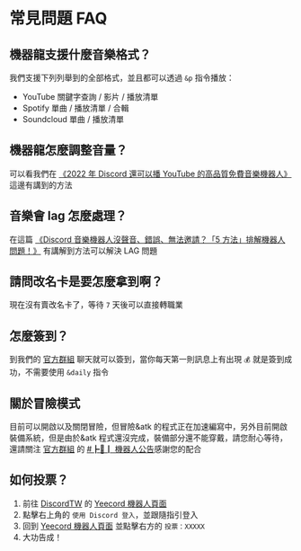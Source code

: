 # 常見問題 FAQ


## 機器龍支援什麼音樂格式？

我們支援下列列舉到的全部格式，並且都可以透過 `&p` 指令播放：

- YouTube 關鍵字查詢 / 影片 / 播放清單
- Spotify 單曲 / 播放清單 / 合輯
- Soundcloud 單曲 / 播放清單

## 機器龍怎麼調整音量？

可以看我們在 [《2022 年 Discord 還可以播 YouTube 的高品質免費音樂機器人》](/blog/how-to-invite-bot/#同場加映如何調整音量) 這邊有講到的方法

## 音樂會 lag 怎麼處理？

在這篇 [《Discord 音樂機器人沒聲音、錯誤、無法邀請？「5 方法」排解機器人問題！》](/blog/discord-bot-troubleshooting/) 有講解到方法可以解決 LAG 問題

## 請問改名卡是要怎麼拿到啊？

現在沒有賣改名卡了，等待 `7` 天後可以直接轉職業

## 怎麼簽到？

到我們的 [官方群組](https://discord.gg/yeecord) 聊天就可以簽到，當你每天第一則訊息上有出現 `💰` 就是簽到成功，不需要使用 `&daily` 指令

## 關於冒險模式

目前可以開啟以及關閉冒險，但冒險&atk 的程式正在加速編寫中，另外目前開啟裝備系統，但是由於&atk 程式還沒完成，裝備部分還不能穿戴，請您耐心等待，還請關注 [官方群組](https://discord.gg/yeecord) 的 [#┣📢┃ 機器人公告](https://discord.com/channels/600363644991176822/738958522271924285)感謝您的配合

## 如何投票？

1. 前往 [DiscordTW](https://yeecord.com/dst) 的 [Yeecord 機器人頁面](https://yeecord.com/dst)
2. 點擊右上角的 `使用 Discord 登入`，並跟隨指引登入
3. 回到 [Yeecord 機器人頁面](https://yeecord.com/dst) 並點擊右方的 `投票：XXXXX`
4. 大功告成！

<Adsense />
